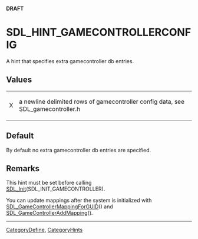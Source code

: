 <span color="red">'''DRAFT'''</span>

<!-- #*^*^*^*^*See http://wiki.libsdl.org/moin.cgi/SGEnumerations for details on editing this page*^*^*^*^* -->


= SDL_HINT_GAMECONTROLLERCONFIG =
A hint that specifies extra gamecontroller db entries.




== Values ==
{|
|X
|a newline delimited rows of gamecontroller config data, see SDL_gamecontroller.h
|}


== Default ==
By default no extra gamecontroller db entries are specified.



== Remarks ==
This hint must be set before calling [[SDL_Init]](SDL_INIT_GAMECONTROLLER).

You can update mappings after the system is initialized with [[SDL_GameControllerMappingForGUID]]() and [[SDL_GameControllerAddMapping]]().

----
[[CategoryDefine]], [[CategoryHints]]
<!-- #See the Style Guide for instructions on editing the footer. -->
